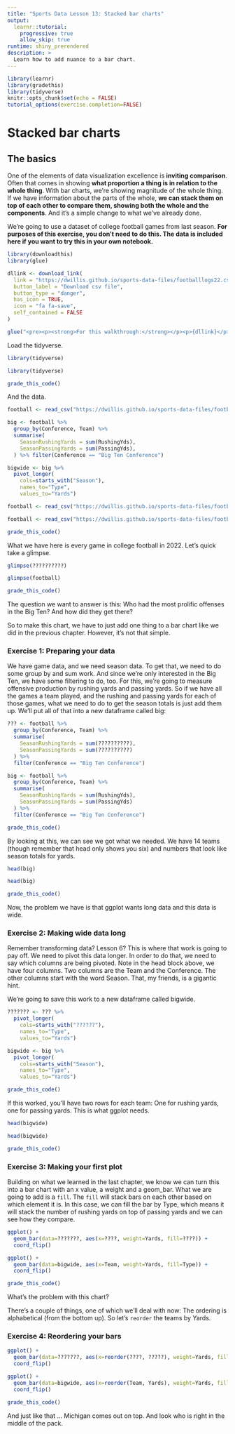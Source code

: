 ```yaml
---
title: "Sports Data Lesson 13: Stacked bar charts"
output: 
  learnr::tutorial:
    progressive: true
    allow_skip: true
runtime: shiny_prerendered
description: >
  Learn how to add nuance to a bar chart.
---
```


```r
library(learnr)
library(gradethis)
library(tidyverse)
knitr::opts_chunk$set(echo = FALSE)
tutorial_options(exercise.completion=FALSE)
```

# Stacked bar charts

## The basics

One of the elements of data visualization excellence is **inviting comparison**. Often that comes in showing **what proportion a thing is in relation to the whole thing**. With bar charts, we're showing magnitude of the whole thing. If we have information about the parts of the whole, **we can stack them on top of each other to compare them, showing both the whole and the components**. And it's a simple change to what we've already done. 

We're going to use a dataset of college football games from last season. **For purposes of this exercise, you don't need to do this. The data is included here if you want to try this in your own notebook.**

```r
library(downloadthis)
library(glue)

dllink <- download_link(
  link = "https://dwillis.github.io/sports-data-files/footballlogs22.csv",
  button_label = "Download csv file",
  button_type = "danger",
  has_icon = TRUE,
  icon = "fa fa-save",
  self_contained = FALSE
)

glue("<pre><p><strong>For this walkthrough:</strong></p><p>{dllink}</p></pre>")

```

Load the tidyverse.

```r
library(tidyverse)
```
```r
library(tidyverse)
```
```r
grade_this_code()
```

And the data.

```r
football <- read_csv("https://dwillis.github.io/sports-data-files/footballlogs22.csv")

big <- football %>% 
  group_by(Conference, Team) %>% 
  summarise(
    SeasonRushingYards = sum(RushingYds),
    SeasonPassingYards = sum(PassingYds),
  ) %>% filter(Conference == "Big Ten Conference")

bigwide <- big %>% 
  pivot_longer(
    cols=starts_with("Season"), 
    names_to="Type", 
    values_to="Yards")
```
```r
football <- read_csv("https://dwillis.github.io/sports-data-files/footballlogs22.csv")
```
```r
football <- read_csv("https://dwillis.github.io/sports-data-files/footballlogs22.csv")
```
```r
grade_this_code()
```

What we have here is every game in college football in 2022. Let's quick take a glimpse.

```r
glimpse(??????????)
```
```r
glimpse(football)
```
```r
grade_this_code()
```

The question we want to answer is this: Who had the most prolific offenses in the Big Ten? And how did they get there? 

So to make this chart, we have to just add one thing to a bar chart like we did in the previous chapter. However, it's not that simple.

### Exercise 1: Preparing your data

We have game data, and we need season data. To get that, we need to do some group by and sum work. And since we're only interested in the Big Ten, we have some filtering to do, too. For this, we're going to measure offensive production by rushing yards and passing yards. So if we have all the games a team played, and the rushing and passing yards for each of those games, what we need to do to get the season totals is just add them up. We'll put all of that into a new dataframe called big:

```r
??? <- football %>% 
  group_by(Conference, Team) %>% 
  summarise(
    SeasonRushingYards = sum(??????????),
    SeasonPassingYards = sum(??????????)
  ) %>% 
  filter(Conference == "Big Ten Conference")
```
```r
big <- football %>% 
  group_by(Conference, Team) %>% 
  summarise(
    SeasonRushingYards = sum(RushingYds),
    SeasonPassingYards = sum(PassingYds)
  ) %>% 
  filter(Conference == "Big Ten Conference")
```
```r
grade_this_code()
```

By looking at this, we can see we got what we needed. We have 14 teams (though remember that head only shows you six) and numbers that look like season totals for yards. 

```r
head(big)
```
```r
head(big)
```
```r
grade_this_code()
```

Now, the problem we have is that ggplot wants long data and this data is wide. 

### Exercise 2: Making wide data long

Remember transforming data? Lesson 6? This is where that work is going to pay off. We need to pivot this data longer. In order to do that, we need to say which columns are being pivoted. Note in the head block above, we have four columns. Two columns are the Team and the Conference. The other columns start with the word Season. That, my friends, is a gigantic hint.

We're going to save this work to a new dataframe called bigwide. 

```r
??????? <- ??? %>% 
  pivot_longer(
    cols=starts_with("??????"), 
    names_to="Type", 
    values_to="Yards")
```
```r
bigwide <- big %>% 
  pivot_longer(
    cols=starts_with("Season"), 
    names_to="Type", 
    values_to="Yards")
```
```r
grade_this_code()
```

If this worked, you'll have two rows for each team: One for rushing yards, one for passing yards. This is what ggplot needs. 

```r
head(bigwide)
```
```r
head(bigwide)
```
```r
grade_this_code()
```

### Exercise 3: Making your first plot

Building on what we learned in the last chapter, we know we can turn this into a bar chart with an x value, a weight and a geom_bar. What we are going to add is a `fill`. The `fill` will stack bars on each other based on which element it is. In this case, we can fill the bar by Type, which means it will stack the number of rushing yards on top of passing yards and we can see how they compare. 

```r
ggplot() + 
  geom_bar(data=???????, aes(x=????, weight=Yards, fill=????)) + 
  coord_flip()
```
```r
ggplot() + 
  geom_bar(data=bigwide, aes(x=Team, weight=Yards, fill=Type)) + 
  coord_flip()
```
```r
grade_this_code()
```

What's the problem with this chart? 

There's a couple of things, one of which we'll deal with now: The ordering is alphabetical (from the bottom up). So let's `reorder` the teams by Yards.

### Exercise 4: Reordering your bars

```r
ggplot() + 
  geom_bar(data=???????, aes(x=reorder(????, ?????), weight=Yards, fill=????)) + 
  coord_flip()
```
```r
ggplot() + 
  geom_bar(data=bigwide, aes(x=reorder(Team, Yards), weight=Yards, fill=Type)) + 
  coord_flip()
```
```r
grade_this_code()
```

And just like that ... Michigan comes out on top. And look who is right in the middle of the pack.